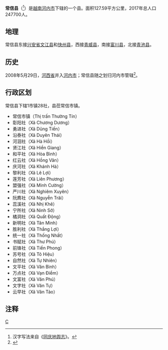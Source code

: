 {{Infobox Settlement
|name                   = 常信县
|settlement_type        = 县
|official_name          = 
|other_name             = 
|native_name            = {{lang|vi|Huyện Thường Tín}}
|nickname               = 
|motto                  = 
|image_skyline          = Chùa Bà Lê.jpg
|imagesize              = 
|image_caption          = 
|image_flag             = 
|flag_size              = 
|image_seal             = 
|seal_size              = 
|image_shield           = 
|shield_size            = 
|image_blank_emblem     = 
|blank_emblem_size      = 
|image_map              = {{Infobox mapframe|frame-width=250|zoom=11}}
|mapsize                = 
|map_caption            = 
|image_map1             = Bản đồ Hà Nội.png
|mapsize1               = 
|map_caption1           = 常信县在河内市的位置
|pushpin_map            = Vietnam
|pushpin_label_position = bottom
|pushpin_map_caption    = 常信县在越南的位置
|pushpin_map1           = 
|pushpin_label_position1= 
|pushpin_map_caption1   = 
|subdivision_type       = 国家
|subdivision_name       = {{flag|Vietnam}}
|subdivision_type1      = [[越南行政区划|直辖市]]
|subdivision_name1      = [[河内市|河内市]]
|subdivision_type2      = 行政区划
|subdivision_name2      = 1市镇28社
|subdivision_type3      = 
|subdivision_name3      = 
|seat_type              = 县莅
|seat                   = {{link-vi|常信市镇|Thường Tín (thị trấn)}}
|government_type        = 
|leader_title           = 
|leader_name            = 
|leader_title1          = 
|leader_name1           = 
|established_title      = 
|established_date       = 
|area_magnitude         = 
|unit_pref              = 
|area_footnotes         = 
|area_total_km2         = 127.59
|area_land_km2          = 
|area_water_km2         = 
|area_water_percent     = 
|area_urban_km2         = 
|area_metro_km2         = 
|population_as_of       = 2017年
|population_footnotes   = 
|population_note        = 
|population_total       = 247700
|population_density_km2 = auto
|population_metro             = 
|population_density_metro_km2 = 
|population_urban             = 
|population_density_urban_km2 = 
|timezone               = [[越南标准时间|越南标准时间]]
|utc_offset             = +7
|elevation_footnotes    = 
|elevation_m            = 
|coor_type              = 
|coordinates            = 
|postal_code_type       = 
|postal_code            = 
|area_code              = 
|website                = [https://thuongtin.hanoi.gov.vn 常信县电子信息门户网站]
|footnotes              = 
}}
'''常信县'''（{{vie|v='''Huyện Thường Tín'''|hn=縣常信}}<ref>汉字写法来自《[[同庆地舆志|同庆地舆志]]》。</ref>）是[[越南|越南]][[河内市|河内市]]下辖的一个县。面积127.59平方公里，2017年总人口247700人。

==地理==
常信县东接[[兴安省_(越南)|兴安省]][[文江县|文江县]]和[[快州县|快州县]]，西接[[青威县|青威县]]，南接[[富川县_(越南)|富川县]]，北接[[青池县|青池县]]。

==历史==
2008年5月29日，[[河西省_(越南)|河西省]]并入[[河内市|河内市]]；常信县随之划归河内市管辖<ref>{{Cite web |url=https://thuvienphapluat.vn/van-ban/Bat-dong-san/Nghi-quyet-15-2008-QH12-dieu-chinh-dia-gioi-hanh-chinh-thanh-pho-Ha-Noi-va-mot-so-tinh-co-lien-quan-68076.aspx |title=Nghị quyết số 15/2008/QH12 về việc điều chỉnh địa giới hành chính thành phố Hà Nội và một số tỉnh có liên quan do Quốc hội ban hành |access-date=2020-04-13 |archive-date=2020-04-01 |archive-url=https://web.archive.org/web/20200401095510/https://thuvienphapluat.vn/van-ban/Bat-dong-san/Nghi-quyet-15-2008-QH12-dieu-chinh-dia-gioi-hanh-chinh-thanh-pho-Ha-Noi-va-mot-so-tinh-co-lien-quan-68076.aspx |dead-url=no }}</ref>。

==行政区划==
常信县下辖1市镇28社，县莅常信市镇。
*常信市镇（Thị trấn Thường Tín）
*彰阳社（Xã Chương Dương）
*勇进社（Xã Dũng Tiến）
*沿泰社（Xã Duyên Thái）
*河洄社（Xã Hà Hồi）
*贤江社（Xã Hiền Giang）
*和平社（Xã Hòa Bình）
*红云社（Xã Hồng Vân）
*庆河社（Xã Khánh Hà）
*黎利社（Xã Lê Lợi）
*莲芳社（Xã Liên Phương）
*盟强社（Xã Minh Cường）
*严川社（Xã Nghiêm Xuyên）
*阮廌社（Xã Nguyễn Trãi）
*蕊溪社（Xã Nhị Khê）
*宁所社（Xã Ninh Sở）
*橘洞社（Xã Quất Động）
*新明社（Xã Tân Minh）
*胜利社（Xã Thắng Lợi）
*统一社（Xã Thống Nhất）
*书赋社（Xã Thư Phú）
*前锋社（Xã Tiền Phong）
*苏号社（Xã Tô Hiệu）
*自然社（Xã Tự Nhiên）
*文平社（Xã Văn Bình）
*万点社（Xã Vạn Điểm）
*文富社（Xã Văn Phú）
*文字社（Xã Văn Tự）
*云早社（Xã Vân Tảo）

==注释==
{{reflist|2}}
{{河內市行政區劃}}
{{越南红河三角洲之县市镇区域划分}}

[[Category:河内市县份|C]]